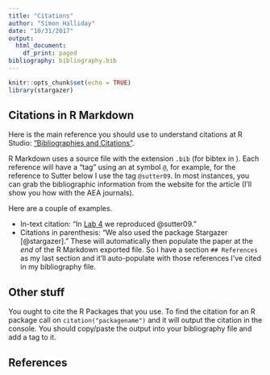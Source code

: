 ```yaml
---
title: "Citations"
author: "Simon Halliday"
date: "10/31/2017"
output:
  html_document:
    df_print: paged
bibliography: bibliography.bib
---
```


```r
knitr::opts_chunk$set(echo = TRUE)
library(stargazer)
```

## Citations in R Markdown 

Here is the main reference you should use to understand citations at R Studio: ["Bibliographies and Citations"](http://rmarkdown.rstudio.com/authoring_bibliographies_and_citations.html).

R Markdown uses a source file with the extension `.bib` (for bibtex in \LaTeX). 
Each reference will have a "tag" using an at symbol `@`, for example, for the reference to Sutter below I use the tag `@sutter09`. 
In most instances, you can grab the bibliographic information from the website for the article (I'll show you how with the AEA journals). 

Here are a couple of examples. 

- In-text citation: "In [Lab 4](Lab4) we reproduced @sutter09."
- Citations in parenthesis: "We also used the package Stargazer [@stargazer]." 
These will automatically then populate the paper at the *end* of the R Markdown exported file. So I have a section `## References` as my last section and it'll auto-populate with those references I've cited in my bibliography file. 

## Other stuff

You ought to cite the R Packages that you use. 
To find the citation for an R package call on `citation("packagename")` and it will output the citation in the console. 
You should copy/paste the output into your bibliography file and add a tag to it. 

## References
